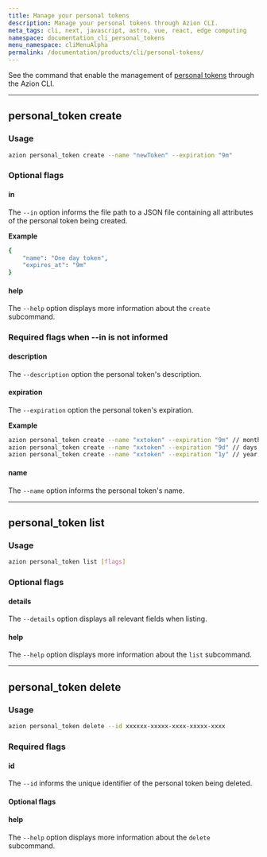 ```yaml
---
title: Manage your personal tokens
description: Manage your personal tokens through Azion CLI.
meta_tags: cli, next, javascript, astro, vue, react, edge computing
namespace: documentation_cli_personal_tokens
menu_namespace: cliMenuAlpha
permalink: /documentation/products/cli/personal-tokens/
---
```


See the command that enable the management of [personal tokens]() through the Azion CLI.

---

## personal_token create


### Usage

```sh
azion personal_token create --name "newToken" --expiration "9m" 
```

### Optional flags

#### in 

The `--in` option informs the file path to a JSON file containing all attributes of the personal token being created.

**Example**

```sh
{
    "name": "One day token",
    "expires_at": "9m"
}
```

#### help

The `--help` option displays more information about the `create` subcommand.


### Required flags when --in is not informed 

#### description 

The `--description` option the personal token's description.

#### expiration 

The `--expiration` option the personal token's expiration.

**Example** 

```sh 
azion personal_token create --name "xxtoken" --expiration "9m" // months
azion personal_token create --name "xxtoken" --expiration "9d" // days
azion personal_token create --name "xxtoken" --expiration "1y" // year
```

#### name

The `--name` option informs the personal token's name.

---

## personal_token list


### Usage

```sh
azion personal_token list [flags]
```

### Optional flags

#### details

The `--details` option displays all relevant fields when listing.

#### help

The `--help` option displays more information about the `list` subcommand.

--- 

## personal_token delete

### Usage

```sh
azion personal_token delete --id xxxxxx-xxxxx-xxxx-xxxxx-xxxx
```

### Required flags 

#### id

The `--id` informs the unique identifier of the personal token being deleted. 

#### Optional flags

#### help

The `--help` option displays more information about the `delete` subcommand.
